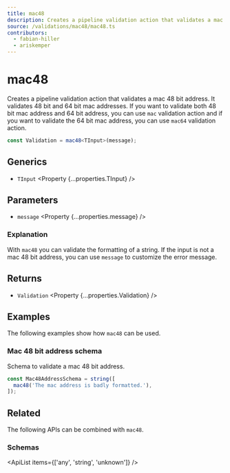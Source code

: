 ```yaml
---
title: mac48
description: Creates a pipeline validation action that validates a mac 48 bit address.
source: /validations/mac48/mac48.ts
contributors:
  - fabian-hiller
  - ariskemper
---
```



# mac48

Creates a pipeline validation action that validates a mac 48 bit address. It validates 48 bit and 64 bit mac addresses.
If you want to validate both 48 bit mac address and 64 bit address, you can use `mac` validation action and if you want
to validate the 64 bit mac address, you can use `mac64` validation action.

```ts
const Validation = mac48<TInput>(message);
```

## Generics

- `TInput` <Property {...properties.TInput} />

## Parameters

- `message` <Property {...properties.message} />

### Explanation

With `mac48` you can validate the formatting of a string. If the input is not a mac 48 bit address, you can use `message` to customize the error message.

## Returns

- `Validation` <Property {...properties.Validation} />

## Examples

The following examples show how `mac48` can be used.

### Mac 48 bit address schema

Schema to validate a mac 48 bit address.

```ts
const Mac48AddressSchema = string([
  mac48('The mac address is badly formatted.'),
]);
```

## Related

The following APIs can be combined with `mac48`.

### Schemas

<ApiList items={['any', 'string', 'unknown']} />
